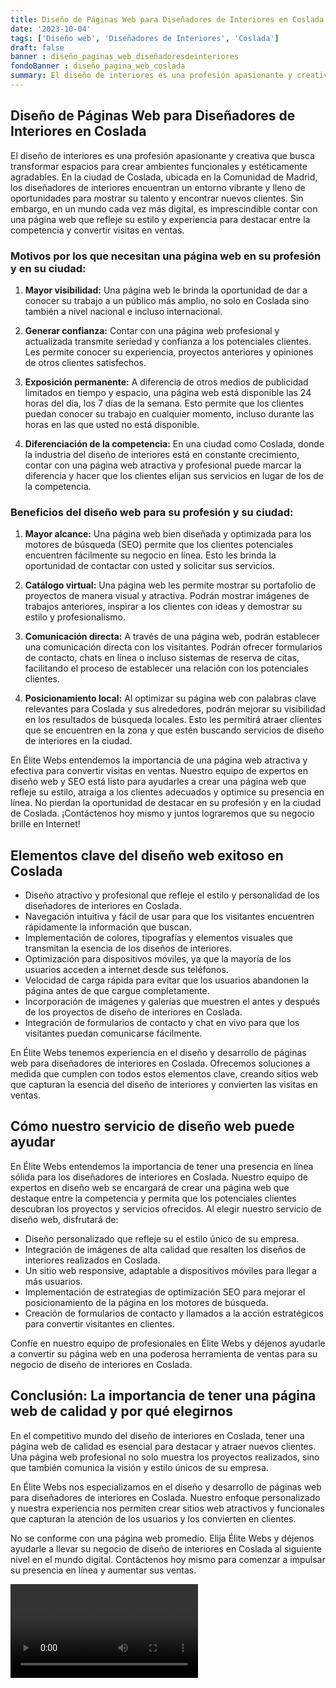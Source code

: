 ```yaml
---
title: Diseño de Páginas Web para Diseñadores de Interiores en Coslada
date: '2023-10-04'
tags: ['Diseño web', 'Diseñadores de Interiores', 'Coslada']
draft: false
banner : diseño_paginas_web_diseñadoresdeinteriores
fondoBanner : diseño_pagina_web_coslada
summary: El diseño de interiores es una profesión apasionante y creativa que busca transformar espacios para crear ambientes funcionales y estéticamente agradables. En la ciudad de Coslada, ubicada en la Comunidad de Madrid, los diseñadores de interiores encuentran un entorno vibrante y lleno de oportunidades para mostrar su talento y encontrar nuevos clientes. Sin embargo, en un mundo cada vez más digital, es imprescindible contar con una página web que refleje su estilo y experiencia para destacar entre la competencia y convertir visitas en ventas.
---
```


## Diseño de Páginas Web para Diseñadores de Interiores en Coslada

El diseño de interiores es una profesión apasionante y creativa que busca transformar espacios para crear ambientes funcionales y estéticamente agradables. En la ciudad de Coslada, ubicada en la Comunidad de Madrid, los diseñadores de interiores encuentran un entorno vibrante y lleno de oportunidades para mostrar su talento y encontrar nuevos clientes. Sin embargo, en un mundo cada vez más digital, es imprescindible contar con una página web que refleje su estilo y experiencia para destacar entre la competencia y convertir visitas en ventas.

### Motivos por los que necesitan una página web en su profesión y en su ciudad:

1. **Mayor visibilidad:** Una página web le brinda la oportunidad de dar a conocer su trabajo a un público más amplio, no solo en Coslada sino también a nivel nacional e incluso internacional.

2. **Generar confianza:** Contar con una página web profesional y actualizada transmite seriedad y confianza a los potenciales clientes. Les permite conocer su experiencia, proyectos anteriores y opiniones de otros clientes satisfechos.

3. **Exposición permanente:** A diferencia de otros medios de publicidad limitados en tiempo y espacio, una página web está disponible las 24 horas del día, los 7 días de la semana. Esto permite que los clientes puedan conocer su trabajo en cualquier momento, incluso durante las horas en las que usted no está disponible.

4. **Diferenciación de la competencia:** En una ciudad como Coslada, donde la industria del diseño de interiores está en constante crecimiento, contar con una página web atractiva y profesional puede marcar la diferencia y hacer que los clientes elijan sus servicios en lugar de los de la competencia.

### Beneficios del diseño web para su profesión y su ciudad:

1. **Mayor alcance:** Una página web bien diseñada y optimizada para los motores de búsqueda (SEO) permite que los clientes potenciales encuentren fácilmente su negocio en línea. Esto les brinda la oportunidad de contactar con usted y solicitar sus servicios.

2. **Catálogo virtual:** Una página web les permite mostrar su portafolio de proyectos de manera visual y atractiva. Podrán mostrar imágenes de trabajos anteriores, inspirar a los clientes con ideas y demostrar su estilo y profesionalismo.

3. **Comunicación directa:** A través de una página web, podrán establecer una comunicación directa con los visitantes. Podrán ofrecer formularios de contacto, chats en línea o incluso sistemas de reserva de citas, facilitando el proceso de establecer una relación con los potenciales clientes.

4. **Posicionamiento local:** Al optimizar su página web con palabras clave relevantes para Coslada y sus alrededores, podrán mejorar su visibilidad en los resultados de búsqueda locales. Esto les permitirá atraer clientes que se encuentren en la zona y que estén buscando servicios de diseño de interiores en la ciudad.

En Élite Webs entendemos la importancia de una página web atractiva y efectiva para convertir visitas en ventas. Nuestro equipo de expertos en diseño web y SEO está listo para ayudarles a crear una página web que refleje su estilo, atraiga a los clientes adecuados y optimice su presencia en línea. No pierdan la oportunidad de destacar en su profesión y en la ciudad de Coslada. ¡Contáctenos hoy mismo y juntos lograremos que su negocio brille en Internet!

<GifSeo />

<Cta />

## Elementos clave del diseño web exitoso en Coslada

- Diseño atractivo y profesional que refleje el estilo y personalidad de los diseñadores de interiores en Coslada.
- Navegación intuitiva y fácil de usar para que los visitantes encuentren rápidamente la información que buscan.
- Implementación de colores, tipografías y elementos visuales que transmitan la esencia de los diseños de interiores.
- Optimización para dispositivos móviles, ya que la mayoría de los usuarios acceden a internet desde sus teléfonos.
- Velocidad de carga rápida para evitar que los usuarios abandonen la página antes de que cargue completamente.
- Incorporación de imágenes y galerías que muestren el antes y después de los proyectos de diseño de interiores en Coslada.
- Integración de formularios de contacto y chat en vivo para que los visitantes puedan comunicarse fácilmente.

En Élite Webs tenemos experiencia en el diseño y desarrollo de páginas web para diseñadores de interiores en Coslada. Ofrecemos soluciones a medida que cumplen con todos estos elementos clave, creando sitios web que capturan la esencia del diseño de interiores y convierten las visitas en ventas.

## Cómo nuestro servicio de diseño web puede ayudar

En Élite Webs entendemos la importancia de tener una presencia en línea sólida para los diseñadores de interiores en Coslada. Nuestro equipo de expertos en diseño web se encargará de crear una página web que destaque entre la competencia y permita que los potenciales clientes descubran los proyectos y servicios ofrecidos. Al elegir nuestro servicio de diseño web, disfrutará de:

- Diseño personalizado que refleje su el estilo único de su empresa.
- Integración de imágenes de alta calidad que resalten los diseños de interiores realizados en Coslada.
- Un sitio web responsive, adaptable a dispositivos móviles para llegar a más usuarios.
- Implementación de estrategias de optimización SEO para mejorar el posicionamiento de la página en los motores de búsqueda.
- Creación de formularios de contacto y llamados a la acción estratégicos para convertir visitantes en clientes.

Confíe en nuestro equipo de profesionales en Élite Webs y déjenos ayudarle a convertir su página web en una poderosa herramienta de ventas para su negocio de diseño de interiores en Coslada.

## Conclusión: La importancia de tener una página web de calidad y por qué elegirnos

En el competitivo mundo del diseño de interiores en Coslada, tener una página web de calidad es esencial para destacar y atraer nuevos clientes. Una página web profesional no solo muestra los proyectos realizados, sino que también comunica la visión y estilo únicos de su empresa.

En Élite Webs nos especializamos en el diseño y desarrollo de páginas web para diseñadores de interiores en Coslada. Nuestro enfoque personalizado y nuestra experiencia nos permiten crear sitios web atractivos y funcionales que capturan la atención de los usuarios y los convierten en clientes.

No se conforme con una página web promedio. Elija Élite Webs y déjenos ayudarle a llevar su negocio de diseño de interiores en Coslada al siguiente nivel en el mundo digital. Contáctenos hoy mismo para comenzar a impulsar su presencia en línea y aumentar sus ventas.

<Video />

<CtaBot job='Diseñadores de Interiores' city='Coslada'/>

<Gmaps query='Coslada+españa+maps' />